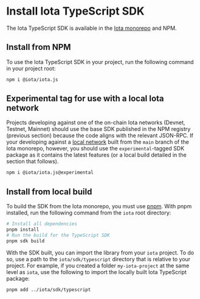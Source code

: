 # Install Iota TypeScript SDK

The Iota TypeScript SDK is available in the
[Iota monorepo](https://github.com/iotaledger/iota/tree/develop/sdk) and NPM.

## Install from NPM

To use the Iota TypeScript SDK in your project, run the following command in your project root:

```sh npm2yarn
npm i @iota/iota.js
```

## Experimental tag for use with a local Iota network

Projects developing against one of the on-chain Iota networks (Devnet, Testnet, Mainnet) should use
the base SDK published in the NPM registry (previous section) because the code aligns with the
relevant JSON-RPC. If your developing against a
[local network](../../../developer/getting-started/local-network.mdx) built from the
`main` branch of the Iota monorepo, however, you should use the `experimental`-tagged SDK package as
it contains the latest features (or a local build detailed in the section that follows).

```sh npm2yarn
npm i @iota/iota.js@experimental
```

## Install from local build

To build the SDK from the Iota monorepo, you must use [pnpm](https://pnpm.io/). With pnpm installed,
run the following command from the `iota` root directory:

```bash
# Install all dependencies
pnpm install
# Run the build for the TypeScript SDK
pnpm sdk build
```

With the SDK built, you can import the library from your `iota` project. To do so, use a path to the
`iota/sdk/typescript` directory that is relative to your project. For example, if you created a
folder `my-iota-project` at the same level as `iota`, use the following to import the locally built
Iota TypeScript package:

```bash
pnpm add ../iota/sdk/typescript
```
